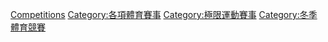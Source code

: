 {{Commons category|Snowboarding competitions}}
[[Category:單板滑雪|Competitions]]
[[Category:各項體育賽事|Category:各項體育賽事]]
[[Category:極限運動賽事|Category:極限運動賽事]]
[[Category:冬季體育競賽|Category:冬季體育競賽]]